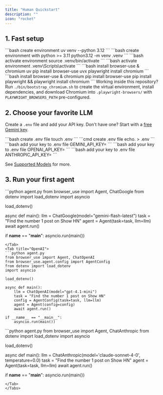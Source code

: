 ```yaml
---
title: "Human Quickstart"
description: ""
icon: "rocket"
---
```



## 1. Fast setup

<Tabs>
<Tab title="uv">
```bash create environment 
uv venv --python 3.12
```
</Tab>
<Tab title="pip">
```bash create environment with python >= 3.11 
python3.12 -m venv .venv
```
</Tab>
</Tabs>

<Tabs>
<Tab title="Mac/Linux">
```bash activate environment
source .venv/bin/activate
```
</Tab>
<Tab title="Windows">
```bash activate environment
.venv\Scripts\activate
```
</Tab>
</Tabs>

<Tabs>
<Tab title="uv">
```bash install browser-use & chromium
uv pip install browser-use
uvx playwright install chromium
```
</Tab>
<Tab title="pip">
```bash install browser-use & chromium
pip install browser-use
pip install playwright && playwright install chromium
```
</Tab>
</Tabs>

<Tip>
  Working inside this repository? Run <Code>./bin/bootstrap_chromium.sh</Code> to create the virtual environment, install dependencies, and download Chromium into <Code>.playwright-browsers/</Code> with <Code>PLAYWRIGHT_BROWSERS_PATH</Code> pre-configured.
</Tip>

## 2. Choose your favorite LLM
Create a `.env` file and add your API key. Don't have one? Start with a [free Gemini key](https://aistudio.google.com/app/u/1/apikey?pli=1).

<Tabs>
<Tab title="Mac/Linux">
```bash create .env file
touch .env
```
</Tab>
<Tab title="Windows">
```cmd create .env file
echo. > .env
```
</Tab>
</Tabs>

<Tabs>
<Tab title="Google">
```bash add your key to .env file
GEMINI_API_KEY=
```
</Tab>
<Tab title="OpenAI">
```bash add your key to .env file
OPENAI_API_KEY=
```
</Tab>
<Tab title="Anthropic">
```bash add your key to .env file
ANTHROPIC_API_KEY=
```
</Tab>
</Tabs>

See [Supported Models](/customize/supported-models) for more.

## 3. Run your first agent

<Tabs>
<Tab title="Google">
```python agent.py
from browser_use import Agent, ChatGoogle
from dotenv import load_dotenv
import asyncio

load_dotenv()

async def main():
    llm = ChatGoogle(model="gemini-flash-latest")
    task = "Find the number 1 post on Show HN"
    agent = Agent(task=task, llm=llm)
    await agent.run()

if __name__ == "__main__":
    asyncio.run(main())
```
</Tab>
<Tab title="OpenAI">
```python agent.py
from browser_use import Agent, ChatOpenAI
from browser_use.agent.config import AgentConfig
from dotenv import load_dotenv
import asyncio

load_dotenv()

async def main():
    llm = ChatOpenAI(model="gpt-4.1-mini")
    task = "Find the number 1 post on Show HN"
    config = AgentConfig(task=task, llm=llm)
    agent = Agent(config=config)
    await agent.run()

if __name__ == "__main__":
    asyncio.run(main())
```
</Tab>
<Tab title="Anthropic">
```python agent.py
from browser_use import Agent, ChatAnthropic
from dotenv import load_dotenv
import asyncio

load_dotenv()

async def main():
    llm = ChatAnthropic(model='claude-sonnet-4-0', temperature=0.0)
    task = "Find the number 1 post on Show HN"
    agent = Agent(task=task, llm=llm)
    await agent.run()

if __name__ == "__main__":
    asyncio.run(main())
```
</Tab>
</Tabs>
